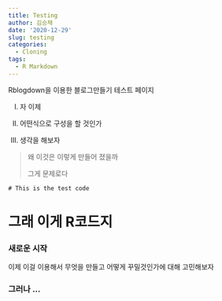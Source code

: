 ```yaml
---
title: Testing
author: 김승채
date: '2020-12-29'
slug: testing
categories:
  - Cloning
tags:
  - R Markdown
---
```


Rblogdown을 이용한 블로그만들기 테스트 페이지

I.  자 이제

II. 어떤식으로 구성을 할 것인가

III. 생각을 해보자

> 왜 이것은 이렇게 만들어 졌을까
>
> 그게 문제로다

`# This is the test code`

# 그래 이게 R코드지

### 새로운 시작

이제 이걸 이용해서 무엇을 만들고 어떻게 꾸밀것인가에 대해 고민해보자

### 그러나 ...
